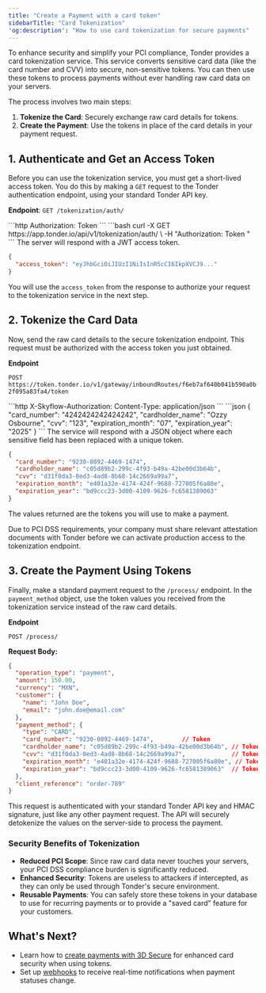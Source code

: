 ```yaml
---
title: "Create a Payment with a card token"
sidebarTitle: "Card Tokenization"
'og:description': "How to use card tokenization for secure payments"
---
```


To enhance security and simplify your PCI compliance, Tonder provides a card tokenization service. This service converts sensitive card data (like the card number and CVV) into secure, non-sensitive tokens. You can then use these tokens to process payments without ever handling raw card data on your servers.

The process involves two main steps:

1.  **Tokenize the Card**: Securely exchange raw card details for tokens.
2.  **Create the Payment**: Use the tokens in place of the card details in your payment request.

## 1. Authenticate and Get an Access Token

Before you can use the tokenization service, you must get a short-lived access token. You do this by making a `GET` request to the Tonder authentication endpoint, using your standard Tonder API key.

**Endpoint**: `GET /tokenization/auth/`

<AccordionGroup>
<Accordion title="Headers">
```http
Authorization: Token <YOUR_TONDER_API_KEY>
```
</Accordion>

<Accordion title="cURL Request">
```bash
curl -X GET https://app.tonder.io/api/v1/tokenization/auth/ \
-H "Authorization: Token <YOUR_TONDER_API_KEY>"
```
</Accordion>

<Accordion title="Response">
The server will respond with a JWT access token.

```json
{
  "access_token": "eyJhbGciOiJIUzI1NiIsInR5cCI6IkpXVCJ9..."
}
```
</Accordion>
</AccordionGroup>

You will use the `access_token` from the response to authorize your request to the tokenization service in the next step.

## 2. Tokenize the Card Data

Now, send the raw card details to the secure tokenization endpoint. This request must be authorized with the access token you just obtained.

**Endpoint**

```POST https://token.tonder.io/v1/gateway/inboundRoutes/f6eb7af640b041b590a0b2f095a83fa4/token```

<AccordionGroup>
<Accordion title="Headers">
```http
X-Skyflow-Authorization: <YOUR_ACCESS_TOKEN_FROM_STEP_1>
Content-Type: application/json
```
</Accordion>

<Accordion title="Request Body">
```json
{
  "card_number": "4242424242424242",
  "cardholder_name": "Ozzy Osbourne",
  "cvv": "123",
  "expiration_month": "07",
  "expiration_year": "2025"
}
```
</Accordion>

<Accordion title="Response">
The service will respond with a JSON object where each sensitive field has been replaced with a unique token.

```json
{
  "card_number": "9230-0892-4469-1474",
  "cardholder_name": "c05d89b2-299c-4f93-b49a-42be00d3b64b",
  "cvv": "d31f0da3-0ed3-4ad8-8b68-14c2669a99a7",
  "expiration_month": "e401a32e-4174-424f-9688-727005f6a80e",
  "expiration_year": "bd9ccc23-3d00-4109-9626-fc6581389063"
}
```
</Accordion>
</AccordionGroup>

The values returned are the tokens you will use to make a payment.

<Note>
Due to PCI DSS requirements, your company must share relevant attestation documents with Tonder before we can activate production access to the tokenization endpoint.
</Note>

## 3. Create the Payment Using Tokens

Finally, make a standard payment request to the `/process/` endpoint. In the `payment_method` object, use the token values you received from the tokenization service instead of the raw card details.

**Endpoint**

```POST /process/```

**Request Body:**

```json
{
  "operation_type": "payment",
  "amount": 150.00,
  "currency": "MXN",
  "customer": {
    "name": "John Doe",
    "email": "john.doe@email.com"
  },
  "payment_method": {
    "type": "CARD",
    "card_number": "9230-0892-4469-1474",        // Token
    "cardholder_name": "c05d89b2-299c-4f93-b49a-42be00d3b64b", // Token
    "cvv": "d31f0da3-0ed3-4ad8-8b68-14c2669a99a7",             // Token
    "expiration_month": "e401a32e-4174-424f-9688-727005f6a80e", // Token
    "expiration_year": "bd9ccc23-3d00-4109-9626-fc6581389063"  // Token
  },
  "client_reference": "order-789"
}
```

This request is authenticated with your standard Tonder API key and HMAC signature, just like any other payment request. The API will securely detokenize the values on the server-side to process the payment.

### Security Benefits of Tokenization

  * **Reduced PCI Scope**: Since raw card data never touches your servers, your PCI DSS compliance burden is significantly reduced.
  * **Enhanced Security**: Tokens are useless to attackers if intercepted, as they can only be used through Tonder's secure environment.
  * **Reusable Payments**: You can safely store these tokens in your database to use for recurring payments or to provide a "saved card" feature for your customers.

## What's Next?

- Learn how to [create payments with 3D Secure](/direct-integration/guides/create-payments/create-a-payment-with-3ds) for enhanced card security when using tokens.
- Set up [webhooks](/direct-integration/webhooks/how-webhooks-works) to receive real-time notifications when payment statuses change.


